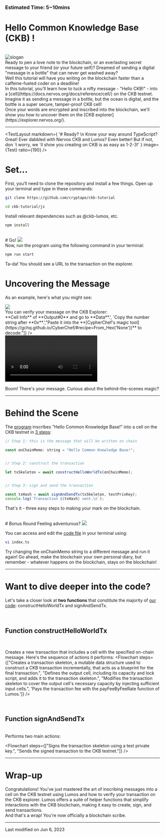 
### Estimated Time: 5~10mins

# Hello Common Knowledge Base (CKB) !
<br/>
<img src={Slogan} alt="slogan" />
<br/>
Ready to pen a love note to the blockchain, or an everlasting secret message to your friend (or your future self)? Dreamed of sending a digital "message in a bottle" that can never get washed away?
<br/>
Well this tutorial will have you writing on the blockchain faster than a caffeine-fueled coder on a deadline!
<br/>
In this tutorial, you'll learn how to tuck a nifty message - "<span className="text-green-600">Hello CKB!</span>" - into a [cell](https://docs.nervos.org/docs/reference/cell/) on the CKB testnet. Imagine it as sending a message in a bottle, but the ocean is digital, and the bottle is a super secure, tamper-proof CKB cell!
<br/>
Once your words are encrypted and inscribed into the blockchain, we'll show you how to uncover them on the [CKB explorer](https://explorer.nervos.org/).

---

<TextLayout
    markdown={
        '# Ready? \n Know your way around TypeScript? Great! Ever dabbled with Nervos CKB and Lumos? Even better! But if not, don	&#180;t worry, we	&#180;ll show you creating on CKB is as easy as 1-2-3!'
    }
    image={Test}
    ratio={190}
/>
<br/>
# Set...
First, you‘ll need to clone the repository and install a few things. Open up your terminal and type in these commands:


```bash
git clone https://github.com/cryptape/ckb-tutorial
```

```bash
cd ckb-tutorial/js
```
Install relevant dependencies such as @ckb-lumos, etc.

```bash
npm install
```

<br/>
# Go!
<img src={WhiteBoard} />
<br/>
Now, run the program using the following command in your terminal:

```bash
npm run start
```

Ta-da! You should see a URL to the transaction on the explorer.
<br/>
# Uncovering ****the Message****

As an example, here's what you might see:
<br/>

<img src={ResultImg} />
<br/>
You can verify your message on the CKB Explorer:
<br/>
<Flowchart steps={["Visit the output **URL**.", 'Click on <span className="text-green-600">**Cell Info**</span> of <span className="text-green-600">**Output#0**</span> and go to <span className="text-green-600">**Data**</span>.', 'Copy the number string after <span className="text-green-600">**0x**</span>.',"Paste it into the **[CypherChef's magic tool](https://gchq.github.io/CyberChef/#recipe=From_Hex('None'))** to decode."]} />
<br/>

<video src={UncoveringHelloCkb} controls>
    Your browser does not support the video tag.
</video>

<br/>

Boom! There's your message. Curious about the behind-the-scenes magic?

---
# Behind the Scene

The [program](https://github.com/cryptape/ckb-tutorial/blob/main/js/index.ts) inscribes "Hello Common Knowledge Base!" into a cell on the CKB testnet in [3 steps](https://github.com/cryptape/ckb-tutorial/blob/2c5e4cfae3d7301b4c1d488446cf440c0436b629/js/index.ts#L146-L154):

```javascript
// Step 1: this is the message that will be written on chain

const onChainMemo: string = "Hello Common Knowledge Base!";


// Step 2: construct the transaction

let txSkeleton = await constructHelloWorldTx(onChainMemo);


// Step 3: sign and send the transaction

const txHash = await signAndSendTx(txSkeleton, testPrivKey);
console.log(`Transaction ${txHash} sent.\n`);

```

That's it - three easy steps to making your mark on the blockchain.

<br/>
# Bonus Round
Feeling adventurous?

<img src={WhiteBoard} />

You can access and edit the [code file](https://github.com/cryptape/ckb-tutorial/blob/2c5e4cfae3d7301b4c1d488446cf440c0436b629/js/index.ts#L146-L154) in your terminal using:

```bash
vi index.ts
```

Try changing the <span className="text-green-600">onChainMemo</span> string to a different message and run it again! Go ahead, make the blockchain your own personal diary, but remember - whatever happens on the blockchain, stays on the blockchain!

---

# Want to dive deeper into the code?

Let's take a closer look at **two functions** that constitute the majority of [our code](https://github.com/Flouse/ckb-tthw/blob/42bf1b5a3566e2d8adf6ef79aad8580de0d79281/js/index.ts): <span className="text-green-600">constructHelloWorldTx</span> and <span className="text-green-600">signAndSendTx</span>.

<br/>

## Function <span className="text-green-600">constructHelloWorldTx</span>

<br/>

Creates a new transaction that includes a cell with the specified on-chain message. Here's the sequence of actions it performs:
<Flowchart steps={["Creates a transaction skeleton, a mutable data structure used to construct a CKB transaction incrementally, that acts as a blueprint for the final transaction.", "Defines the output cell, including its capacity and lock script, and adds it to the transaction skeleton.", "Modifies the transaction skeleton to cover the output cell's necessary capacity by injecting sufficient input cells.", 'Pays the transaction fee with the <span className="text-green-600">payFeeByFeeRate</span> function of Lumos.']} />

<br/>

## Function <span className="text-green-600">signAndSendTx</span>

<br/>
Performs two main actions:
<br/>

<Flowchart steps={["Signs the transaction skeleton using a test private key.", "Sends the signed transaction to the CKB testnet."]} />

---

# Wrap-up

Congratulations! You've just mastered the art of inscribing messages into a cell on the CKB testnet using Lumos and how to verify your transaction on the CKB explorer. Lumos offers a suite of helper functions that simplify interactions with the CKB blockchain, making it easy to create, sign, and send transactions.
<br/>
And that's a wrap! You're now officially a blockchain scribe.

---

Last modified on Jun 6, 2023

<br/>
<br/>
<br/>
